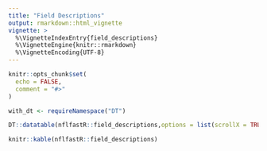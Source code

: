```yaml
---
title: "Field Descriptions"
output: rmarkdown::html_vignette
vignette: >
  %\VignetteIndexEntry{field_descriptions}
  %\VignetteEngine{knitr::rmarkdown}
  %\VignetteEncoding{UTF-8}
---
```


```r
knitr::opts_chunk$set(
  echo = FALSE,
  comment = "#>"
)

with_dt <- requireNamespace("DT")
```

```r
DT::datatable(nflfastR::field_descriptions,options = list(scrollX = TRUE, pageLength = 25), filter = "top", rownames = FALSE)
```

```r
knitr::kable(nflfastR::field_descriptions)
```

